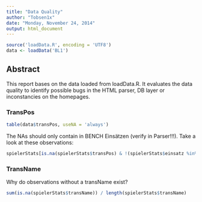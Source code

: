 ```yaml
---
title: "Data Quality"
author: "Tobsen1x"
date: "Monday, November 24, 2014"
output: html_document
---
```


```r
source('loadData.R', encoding = 'UTF8')
data <- loadData('BL1')
```

## Abstract
This report bases on the data loaded from loadData.R.
It evaluates the data quality to identify possible bugs in the HTML parser, DB layer
or inconstancies on the homepages.

### TransPos

```r
table(data$transPos, useNA = 'always')
```

The NAs should only contain in BENCH Einsätzen (verify in Parser!!!).
Take a look at these observations:

```r
spielerStats[is.na(spielerStats$transPos) & !(spielerStats$einsatz %in% c('BENCH')), ]
```

### TransName

Why do observations without a transName exist?

```r
sum(is.na(spielerStats$transName)) / length(spielerStats$transName)
```


